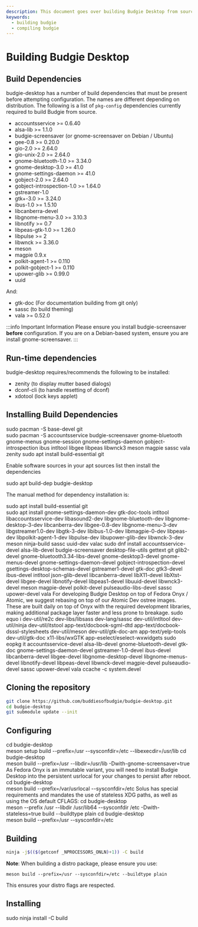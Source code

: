 ```yaml
---
description: This document goes over building Budgie Desktop from source.
keywords:
  - building budgie
  - compiling budgie
---
```



# Building Budgie Desktop

## Build Dependencies

budgie-desktop has a number of build dependencies that must be present before attempting configuration. The names are different depending on distribution. The following is a list of `pkg-config` dependencies currently required to build Budgie from source.

- accountsservice >= 0.6.40
- alsa-lib >= 1.1.0
- budgie-screensaver (or gnome-screensaver on Debian / Ubuntu)
- gee-0.8 >= 0.20.0
- gio-2.0 >= 2.64.0
- gio-unix-2.0 >= 2.64.0
- gnome-bluetooth-1.0 >= 3.34.0
- gnome-desktop-3.0 >= 41.0
- gnome-settings-daemon >= 41.0
- gobject-2.0 >= 2.64.0
- gobject-introspection-1.0 >= 1.64.0
- gstreamer-1.0
- gtk+-3.0 >= 3.24.0
- ibus-1.0 >= 1.5.10
- libcanberra-devel
- libgnome-menu-3.0 >= 3.10.3
- libnotify >= 0.7
- libpeas-gtk-1.0 >= 1.26.0
- libpulse >= 2
- libwnck >= 3.36.0
- meson
- magpie 0.9.x
- polkit-agent-1 >= 0.110
- polkit-gobject-1 >= 0.110
- upower-glib >= 0.99.0
- uuid

And:

- gtk-doc (For documentation building from git only)
- sassc (to build theming)
- vala >= 0.52.0

:::info Important Information
Please ensure you install budgie-screensaver **before** configuration. If you are on a Debian-based system, ensure you are install gnome-screensaver.
:::

## Run-time dependencies

budgie-desktop requires/recommends the following to be installed:

- zenity (to display mutter based dialogs)
- dconf-cli (to handle resetting of dconf)
- xdotool (lock keys applet)

## Installing Build Dependencies

<Tabs groupId="operating-systems">
  <TabItem value="arch" label="Arch">
<CodeBlock language="bash">
  sudo pacman -S base-devel git
  <br />
  sudo pacman -S accountsservice budgie-screensaver gnome-bluetooth gnome-menus gnome-session gnome-settings-daemon gobject-introspection ibus intltool libgee libpeas libwnck3 meson magpie sassc vala zenity
</CodeBlock>
  </TabItem>
  <TabItem value="debian-or-ubuntu" label="Debian / Ubuntu">
<CodeBlock language="bash">
  sudo apt install build-essential git
</CodeBlock>

Enable software sources in your apt sources list then install the dependencies

<CodeBlock language="bash">sudo apt build-dep budgie-desktop</CodeBlock>

The manual method for dependency installation is:

<CodeBlock language="bash">
  sudo apt install build-essential git
  <br />
  sudo apt install gnome-settings-daemon-dev gtk-doc-tools intltool libaccountsservice-dev libasound2-dev
  libgnome-bluetooth-dev libgnome-desktop-3-dev libcanberra-dev libgee-0.8-dev libgnome-menu-3-dev libgstreamer1.0-dev
  libgtk-3-dev libibus-1.0-dev libmagpie-0-dev libpeas-dev libpolkit-agent-1-dev libpulse-dev libupower-glib-dev
  libwnck-3-dev meson ninja-build sassc uuid-dev valac
</CodeBlock>
  </TabItem>
  <TabItem value="fedora" label="Fedora non-Atomic">
<CodeBlock language="bash">
  sudo dnf install accountsservice-devel alsa-lib-devel budgie-screensaver desktop-file-utils gettext git glib2-devel gnome-bluetooth3.34-libs-devel gnome-desktop3-devel gnome-menus-devel gnome-settings-daemon-devel gobject-introspection-devel gsettings-desktop-schemas-devel gstreamer1-devel gtk-doc gtk3-devel ibus-devel intltool json-glib-devel libcanberra-devel libX11-devel libXtst-devel libgee-devel libnotify-devel libpeas1-devel libuuid-devel libwnck3-devel meson magpie-devel polkit-devel pulseaudio-libs-devel sassc upower-devel vala
</CodeBlock>
  </TabItem>
  <TabItem value="fedora-onyx" label="Fedora Onyx / Atomic">
For developing Budgie Desktop on top of Fedora Onyx / Atomic, we suggest rebasing on top of our <Link to="https://github.com/BuddiesOfBudgie/atomic-dev">Atomic Dev</Link> ostree images. These are built daily on top of Onyx with the required development libraries, making additional package layer faster and less prone to breakage.
  </TabItem>
  <TabItem value="sabayon" label="Sabayon">
<CodeBlock language="bash">
sudo equo i dev-util/re2c dev-libs/libsass dev-lang/sassc dev-util/intltool dev-util/ninja dev-util/itstool app-text/docbook-sgml-dtd app-text/docbook-dsssl-stylesheets dev-util/meson dev-util/gtk-doc-am app-text/yelp-tools dev-util/gtk-doc x11-libs/wxGTK app-eselect/eselect-wxwidgets
</CodeBlock>
  </TabItem>
  <TabItem value="solus" label="Solus">
<CodeBlock language="bash">
sudo eopkg it accountsservice-devel alsa-lib-devel gnome-bluetooth-devel gtk-doc gnome-settings-daemon-devel gstreamer-1.0-devel ibus-devel libcanberra-devel libgee-devel libgnome-desktop-devel libgnome-menus-devel libnotify-devel libpeas-devel libwnck-devel magpie-devel pulseaudio-devel sassc upower-devel vala ccache -c system.devel
</CodeBlock>
  </TabItem>
</Tabs>

## Cloning the repository

```bash
git clone https://github.com/buddiesofbudgie/budgie-desktop.git
cd budgie-desktop
git submodule update --init
```

## Configuring

<Tabs>
  <TabItem value="arch" label="Arch">
<CodeBlock language="bash">
  cd budgie-desktop
  <br />
  meson setup build --prefix=/usr --sysconfdir=/etc --libexecdir=/usr/lib
</CodeBlock>
  </TabItem>
  <TabItem value="debian-or-ubuntu" label="Debian / Ubuntu">
<CodeBlock language="bash">
  cd budgie-desktop
  <br />
  meson build --prefix=/usr --libdir=/usr/lib -Dwith-gnome-screensaver=true
</CodeBlock>
  </TabItem>
  <TabItem value="fedora-onyx" label="Fedora Onyx">
As Fedora Onyx is an immutable variant, you will need to install Budgie Desktop into the persistent usrlocal for your changes to persist after reboot.
  <br />
<CodeBlock language="bash">
  cd budgie-desktop
  <br />
  meson build --prefix=/var/usrlocal --sysconfdir=/etc
</CodeBlock>
  </TabItem>
  <TabItem value="solus" label="Solus">
Solus has special requirements and mandates the use of stateless XDG paths, as well as using the OS default CFLAGS:

<CodeBlock language="bash">
  cd budgie-desktop
  <br />
  meson --prefix /usr --libdir /usr/lib64 --sysconfdir /etc -Dwith-stateless=true build --buildtype plain
</CodeBlock>
  </TabItem>
  <TabItem value="all-other-distributions" label="All Other Distributions">
<CodeBlock language="bash">
  cd budgie-desktop
  <br />
  meson build --prefix=/usr --sysconfdir=/etc
</CodeBlock>
  </TabItem>
</Tabs>

## Building

```bash
ninja -j$(($(getconf _NPROCESSORS_ONLN)+1)) -C build
```

**Note**: When building a distro package, please ensure you use:

```
meson build --prefix=/usr --sysconfdir=/etc --buildtype plain
```

This ensures your distro flags are respected.

## Installing

<CodeBlock language="bash">sudo ninja install -C build</CodeBlock>
